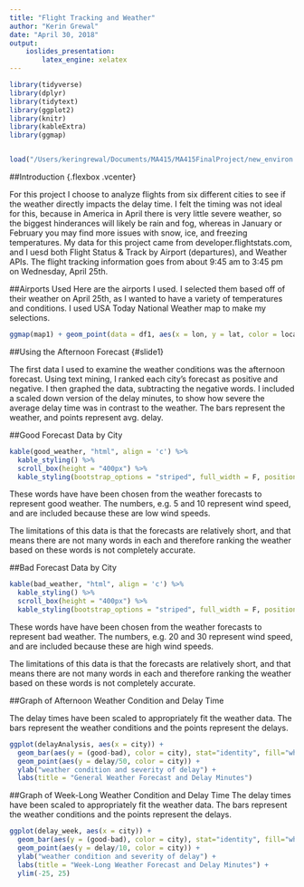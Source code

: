 ```yaml
---
title: "Flight Tracking and Weather"
author: "Kerin Grewal"
date: "April 30, 2018"
output: 
    ioslides_presentation:
        latex_engine: xelatex
---
```


```r
library(tidyverse)
library(dplyr)
library(tidytext)
library(ggplot2)
library(knitr)
library(kableExtra)
library(ggmap)


load("/Users/keringrewal/Documents/MA415/MA415FinalProject/new_environ.RData")
```

<style> 
  slide1 > p { 
    margin-top: -50px;
  } 
</style>

##Introduction {.flexbox .vcenter}

For this project I choose to analyze flights from six different cities to see if the weather directly impacts the delay time. I felt the timing was not ideal for this, because in America in April there is very little severe weather, so the biggest hinderances will likely be rain and fog, whereas in January or February you may find more issues with snow, ice, and freezing temperatures. My data for this project came from developer.flightstats.com, and I uesd both Flight Status & Track by Airport (departures), and Weather APIs. The flight tracking information goes from about 9:45 am to 3:45 pm on Wednesday, April 25th.


##Airports Used
Here are the airports I used. I selected them based off of their weather on April 25th, as I wanted to have a variety of temperatures and conditions. I used USA Today National Weather map to make my selections.

```r
ggmap(map1) + geom_point(data = df1, aes(x = lon, y = lat, color = location))

```


##Using the Afternoon Forecast {#slide1} 

The first data I used to examine the weather conditions was the afternoon forecast. Using text mining, I ranked each city's forecast as positive and negative. I then graphed the data, subtracting the negative words. I included a scaled down version of the delay minutes, to show how severe the average delay time was in contrast to the weather. The bars represent the weather, and points represent avg. delay.


##Good Forecast Data by City

```r
kable(good_weather, "html", align = 'c') %>%
  kable_styling() %>%
  scroll_box(height = "400px") %>%
  kable_styling(bootstrap_options = "striped", full_width = F, position = "float_left")

```
These words have have been chosen from the weather forecasts to represent good weather. The numbers, e.g. 5 and 10 represent wind speed, and are included because these are low wind speeds. 

The limitations of this data is that the forecasts are relatively short, and that means there are not many words in each and therefore ranking the weather based on these words is not completely accurate.


##Bad Forecast Data by City
```r
kable(bad_weather, "html", align = 'c') %>%
  kable_styling() %>%
  scroll_box(height = "400px") %>%
  kable_styling(bootstrap_options = "striped", full_width = F, position = "float_right")

```
These words have have been chosen from the weather forecasts to represent bad weather. The numbers, e.g. 20 and 30 represent wind speed, and are included because these are high wind speeds. 

The limitations of this data is that the forecasts are relatively short, and that means there are not many words in each and therefore ranking the weather based on these words is not completely accurate.


##Graph of Afternoon Weather Condition and Delay Time

The delay times have been scaled to appropriately fit the weather data.
The bars represent the weather conditions and the points represent the delays.
```r

ggplot(delayAnalysis, aes(x = city)) +
  geom_bar(aes(y = (good-bad), color = city), stat="identity", fill="white") +
  geom_point(aes(y = delay/50, color = city)) +
  ylab("weather condition and severity of delay") +
  labs(title = "General Weather Forecast and Delay Minutes")
```


##Graph of Week-Long Weather Condition and Delay Time
The delay times have been scaled to appropriately fit the weather data.
The bars represent the weather conditions and the points represent the delays.
```r
ggplot(delay_week, aes(x = city)) +
  geom_bar(aes(y = (good-bad), color = city), stat="identity", fill="white") +
  geom_point(aes(y = delay/10, color = city)) +
  ylab("weather condition and severity of delay") +
  labs(title = "Week-Long Weather Forecast and Delay Minutes") +
  ylim(-25, 25)

```